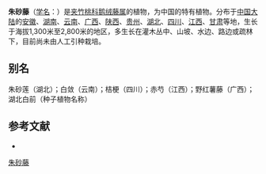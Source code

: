 {{Speciesbox
| name = 朱砂藤
| status = 
| status_system = 
| image =
| genus = Cynanchum
| species = officinale
| authority = (Hemsl.) [[蒋英_(植物学家)|Tsiang]] et Zhang in Acta Phytotax.
}}

'''朱砂藤'''（[[学名|学名]]：{{lang|la|''Cynanchum officinale''}}）是[[夹竹桃科|夹竹桃科]][[鹅绒藤属|鹅绒藤属]]的植物，为中国的特有植物。分布于[[中国大陆|中国大陆]]的[[安徽|安徽]]、[[湖南|湖南]]、[[云南|云南]]、[[广西|广西]]、[[陕西|陕西]]、[[贵州|贵州]]、[[湖北|湖北]]、[[四川|四川]]、[[江西|江西]]、[[甘肃|甘肃]]等地，生长于海拔1,300米至2,800米的地区，多生长在灌木丛中、山坡、水边、路边或疏林下，目前尚未由人工引种栽培。

== 别名 ==
朱砂莲（湖北）；白敛（云南）；桔梗（四川）；赤芍（江西）；野红薯藤（广西）；湖北白前（种子植物名称）

== 参考文献 ==
<div class="references-small">
* {{cite web| url =http://www.bioinfo.cn/db05/KmzwSpecies.php?action=view&id=883| title =朱砂藤| work =《中国高等植物数据库全库》| publisher =中国科学院微生物研究所| author =昆明植物研究所| accessdate =2009-02-21| deadurl =yes| archiveurl =https://web.archive.org/web/20160305094401/http://www.bioinfo.cn/db05/KmzwSpecies.php?action=view&id=883| archivedate =2016-03-05}}
</div>
{{Taxonbar|from=Q11094501}}

[[Category:鹅绒藤属|朱砂藤]]


{{植物小作品}}